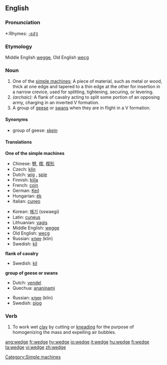 {{wikipedia}}
==English==

===Pronunciation===
*:Rhymes: [[Rhymes:English:-ɛdʒ|-ɛdʒ]]

===Etymology===
Middle English [[wegge]], Old English [[wecg]]
 
===Noun===
{{en-noun}}

# One of the [[simple machine]]s; A piece of material, such as metal or wood, thick at one edge and tapered to a thin edge at the other for insertion in a narrow crevice, used for splitting, tightening, securing, or levering.
#''(archaic):'' A flank of cavalry acting to split some portion of an opposing army, charging in an inverted V formation.
# A group of [[goose|geese]] or [[swan]]s when they are in flight in a V formation.

==== Synonyms ====
*group of geese: [[skein]]

==== Translations ====
'''One of the simple machines'''
{{top}}
*Chinese: [[劈]], [[楔]], [[楔形]]
*Czech: [[klín]] {{m}}
*Dutch: [[wig]] {{m}}, [[spie]] {{f}}
*Finnish: [[kiila]]
*French: [[#French|coin]]
*German: [[Keil]] {{m}}
*Hungarian: [[ék]]
*Italian: [[cuneo]] {{m}}
{{mid}}
*Korean: [[쐐기]] (sswaegi)  
*Latin: [[cuneus]] {{m}}
*Lithuanian: [[vagis]]
*Middle English: [[wegge]]
*Old English: [[wecg]] 
*Russian: [[клин]] (klin) {{m}}
*Swedish: [[kil]] {{c}}
{{bottom}}

'''flank of cavalry'''
{{top}}
*Swedish: [[kil]] {{c}}
{{bottom}}

'''group of geese or swans'''
{{top}}
*Dutch: [[vendel]] {{n}}
*Quechua: [[ananinami]]
{{mid}}
*Russian: [[клин]] (klin) {{m}}
*Swedish: [[plog]] {{c}}
{{bottom}}

===Verb===
{{en-verb|wedges|wedging|wedged}}
# To work wet [[clay]] by cutting or [[knead|kneading]] for the purpose of homogenizing the mass and expelling air bubbles. 

[[Category:Simple machines]]

[[ang:wedge]]
[[fr:wedge]]
[[hy:wedge]]
[[io:wedge]]
[[it:wedge]]
[[hu:wedge]]
[[fi:wedge]]
[[ta:wedge]]
[[vi:wedge]]
[[zh:wedge]]